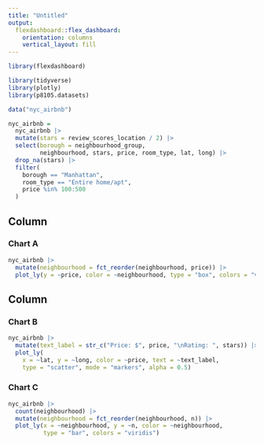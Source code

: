 ```yaml
---
title: "Untitled"
output: 
  flexdashboard::flex_dashboard:
    orientation: columns
    vertical_layout: fill
---
```


```r
library(flexdashboard)

library(tidyverse)
library(plotly)
library(p8105.datasets)

data("nyc_airbnb")

nyc_airbnb =
  nyc_airbnb |> 
  mutate(stars = review_scores_location / 2) |> 
  select(borough = neighbourhood_group,
         neighbourhood, stars, price, room_type, lat, long) |> 
  drop_na(stars) |> 
  filter(
    borough == "Manhattan",
    room_type == "Entire home/apt",
    price %in% 100:500
  )
```

Column {data-width=650}
-----------------------------------------------------------------------

### Chart A

```r
nyc_airbnb |> 
  mutate(neighbourhood = fct_reorder(neighbourhood, price)) |> 
  plot_ly(y = ~price, color = ~neighbourhood, type = "box", colors = "viridis")
```

Column {data-width=350}
-----------------------------------------------------------------------

### Chart B

```r
nyc_airbnb |> 
  mutate(text_label = str_c("Price: $", price, "\nRating: ", stars)) |> 
  plot_ly(
    x = ~lat, y = ~long, color = ~price, text = ~text_label,
    type = "scatter", mode = "markers", alpha = 0.5)
```

### Chart C

```r
nyc_airbnb |> 
  count(neighbourhood) |> 
  mutate(neighbourhood = fct_reorder(neighbourhood, n)) |> 
  plot_ly(x = ~neighbourhood, y = ~n, color = ~neighbourhood,
          type = "bar", colors = "viridis")
```


